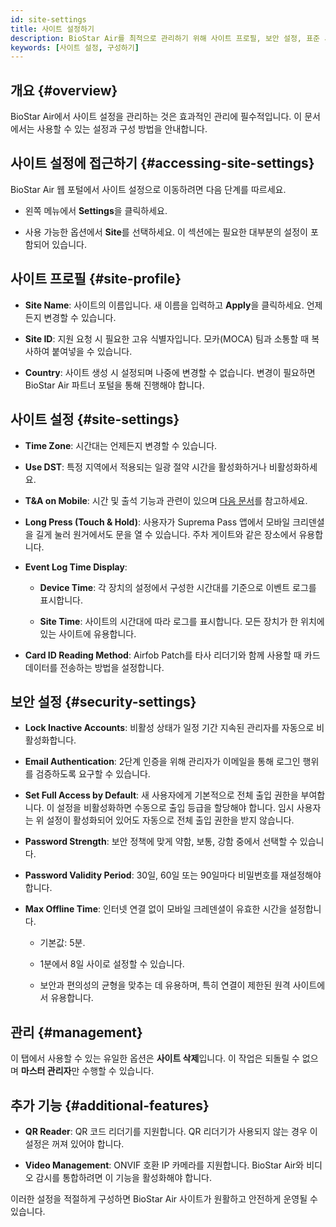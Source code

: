 ```yaml
---
id: site-settings
title: 사이트 설정하기
description: BioStar Air를 최적으로 관리하기 위해 사이트 프로필, 보안 설정, 표준 시간대, 인증 옵션 및 추가 기능을 구성하는 방법을 안내합니다.
keywords: [사이트 설정, 구성하기]
---
```



## 개요 {#overview}

BioStar Air에서 사이트 설정을 관리하는 것은 효과적인 관리에 필수적입니다. 이 문서에서는 사용할 수 있는 설정과 구성 방법을 안내합니다.

<CustomerNote />


## 사이트 설정에 접근하기 {#accessing-site-settings}

BioStar Air 웹 포털에서 사이트 설정으로 이동하려면 다음 단계를 따르세요.

* 왼쪽 메뉴에서 **Settings**을 클릭하세요.

* 사용 가능한 옵션에서 **Site**를 선택하세요. 이 섹션에는 필요한 대부분의 설정이 포함되어 있습니다.

<YouTube videoId="5v5xF8JcHcg" />


## 사이트 프로필 {#site-profile}

* **Site Name**: 사이트의 이름입니다. 새 이름을 입력하고 **Apply**을 클릭하세요. 언제든지 변경할 수 있습니다.

* **Site ID**: 지원 요청 시 필요한 고유 식별자입니다. 모카(MOCA) 팀과 소통할 때 복사하여 붙여넣을 수 있습니다.

* **Country**: 사이트 생성 시 설정되며 나중에 변경할 수 없습니다. 변경이 필요하면 BioStar Air 파트너 포털을 통해 진행해야 합니다.


## 사이트 설정 {#site-settings}

* **Time Zone**: 시간대는 언제든지 변경할 수 있습니다.

* **Use DST**: 특정 지역에서 적용되는 일광 절약 시간을 활성화하거나 비활성화하세요.

* **T&A on Mobile**: 시간 및 출석 기능과 관련이 있으며 [다음 문서](configuring-ta)를 참고하세요.

* **Long Press (Touch & Hold)**: 사용자가 Suprema Pass 앱에서 모바일 크리덴셜을 길게 눌러 원거에서도 문을 열 수 있습니다. 주차 게이트와 같은 장소에서 유용합니다.

* **Event Log Time Display**:

  * **Device Time**: 각 장치의 설정에서 구성한 시간대를 기준으로 이벤트 로그를 표시합니다.

  * **Site Time**: 사이트의 시간대에 따라 로그를 표시합니다. 모든 장치가 한 위치에 있는 사이트에 유용합니다.

* **Card ID Reading Method**: Airfob Patch를 타사 리더기와 함께 사용할 때 카드 데이터를 전송하는 방법을 설정합니다.


## 보안 설정 {#security-settings}

* **Lock Inactive Accounts**: 비활성 상태가 일정 기간 지속된 관리자를 자동으로 비활성화합니다.

* **Email Authentication**: 2단계 인증을 위해 관리자가 이메일을 통해 로그인 행위를 검증하도록 요구할 수 있습니다.

* **Set Full Access by Default**: 새 사용자에게 기본적으로 전체 출입 권한을 부여합니다. 이 설정을 비활성화하면 수동으로 출입 등급을 할당해야 합니다. 임시 사용자는 위 설정이 활성화되어 있어도 자동으로 전체 출입 권한을 받지 않습니다.

* **Password Strength**: 보안 정책에 맞게 약함, 보통, 강함 중에서 선택할 수 있습니다.

* **Password Validity Period**: 30일, 60일 또는 90일마다 비밀번호를 재설정해야 합니다.

* **Max Offline Time**: 인터넷 연결 없이 모바일 크레덴셜이 유효한 시간을 설정합니다.

  * 기본값: 5분.

  * 1분에서 8일 사이로 설정할 수 있습니다.

  * 보안과 편의성의 균형을 맞추는 데 유용하며, 특히 연결이 제한된 원격 사이트에서 유용합니다.


## 관리 {#management}

이 탭에서 사용할 수 있는 유일한 옵션은 **사이트 삭제**입니다. 이 작업은 되돌릴 수 없으며 **마스터 관리자**만 수행할 수 있습니다.


## 추가 기능 {#additional-features}

* **QR Reader**: QR 코드 리더기를 지원합니다. QR 리더기가 사용되지 않는 경우 이 설정은 꺼져 있어야 합니다.

* **Video Management**: ONVIF 호환 IP 카메라를 지원합니다. BioStar Air와 비디오 감시를 통합하려면 이 기능을 활성화해야 합니다.

이러한 설정을 적절하게 구성하면 BioStar Air 사이트가 원활하고 안전하게 운영될 수 있습니다.
